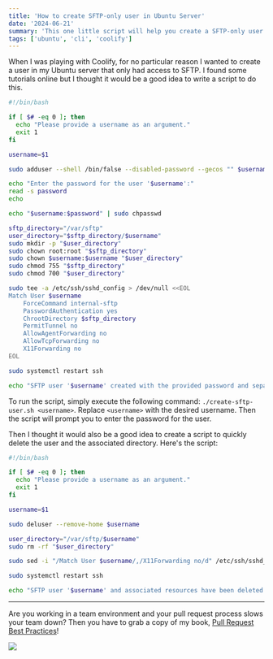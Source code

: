 ```yaml
---
title: 'How to create SFTP-only user in Ubuntu Server'
date: '2024-06-21'
summary: 'This one little script will help you create a SFTP-only user in Ubuntu Server in seconds'
tags: ['ubuntu', 'cli', 'coolify']
---
```


When I was playing with Coolify, for no particular reason I wanted to create a user in my Ubuntu server that only had access to SFTP. I found some tutorials online but I thought it would be a good idea to write a script to do this.

```shell:create-sftp-user.sh
#!/bin/bash

if [ $# -eq 0 ]; then
  echo "Please provide a username as an argument."
  exit 1
fi

username=$1

sudo adduser --shell /bin/false --disabled-password --gecos "" $username

echo "Enter the password for the user '$username':"
read -s password
echo

echo "$username:$password" | sudo chpasswd

sftp_directory="/var/sftp"
user_directory="$sftp_directory/$username"
sudo mkdir -p "$user_directory"
sudo chown root:root "$sftp_directory"
sudo chown $username:$username "$user_directory"
sudo chmod 755 "$sftp_directory"
sudo chmod 700 "$user_directory"

sudo tee -a /etc/ssh/sshd_config > /dev/null <<EOL
Match User $username
	ForceCommand internal-sftp
	PasswordAuthentication yes
	ChrootDirectory $sftp_directory
	PermitTunnel no
	AllowAgentForwarding no
	AllowTcpForwarding no
	X11Forwarding no
EOL

sudo systemctl restart ssh

echo "SFTP user '$username' created with the provided password and separate directory."
```

To run the script, simply execute the following command: `./create-sftp-user.sh <username>`. Replace `<username>` with the desired username. Then the script will prompt you to enter the password for the user.

Then I thought it would also be a good idea to create a script to quickly delete the user and the associated directory. Here's the script:

```shell:delete-sftp-user.sh
#!/bin/bash

if [ $# -eq 0 ]; then
  echo "Please provide a username as an argument."
  exit 1
fi

username=$1

sudo deluser --remove-home $username

user_directory="/var/sftp/$username"
sudo rm -rf "$user_directory"

sudo sed -i "/Match User $username/,/X11Forwarding no/d" /etc/ssh/sshd_config

sudo systemctl restart ssh

echo "SFTP user '$username' and associated resources have been deleted."
```

---

Are you working in a team environment and your pull request process slows your team down? Then you have to grab a copy of my book, [Pull Request Best Practices](https://pr.nico.fyi)!

![](/static/images/articles/pull-request-best-practices.png)
